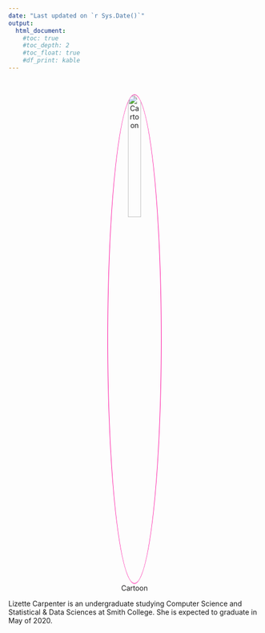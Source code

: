 ```yaml
---
date: "Last updated on `r Sys.Date()`"
output:
  html_document:
    #toc: true
    #toc_depth: 2
    #toc_float: true
    #df_print: kable
---
```


<!--
Comments in HTML are like this! 
-->
<br> 
<center>
![Cartoon](images/lizette.jpg#thumbnail)
</center>
<style type="text/css">

img[src*="#thumbnail"] {
   width:25%;
   height:25%;
   border: 1px solid #fe019a;
   border-radius: 50%;
}

img[src~="bordered"] {
   border: 4px solid black;
}
</style>

Lizette Carpenter is an undergraduate studying Computer Science and Statistical & Data Sciences at Smith College. She is expected to graduate in May of 2020. 


